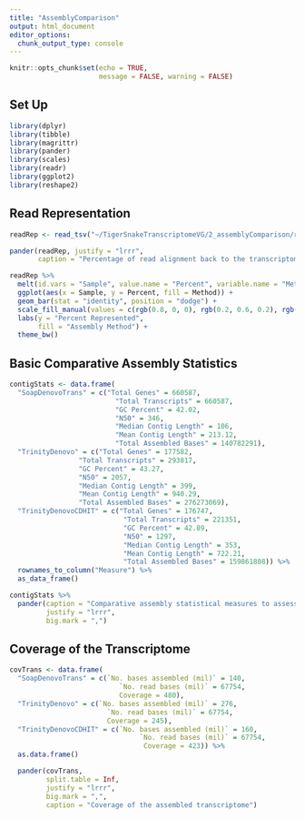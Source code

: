 ```yaml
---
title: "AssemblyComparison"
output: html_document
editor_options: 
  chunk_output_type: console
---
```


```r
knitr::opts_chunk$set(echo = TRUE, 
                      message = FALSE, warning = FALSE)
```

## Set Up

```r
library(dplyr)
library(tibble)
library(magrittr)
library(pander)
library(scales)
library(readr)
library(ggplot2)
library(reshape2)
```

## Read Representation

```r
readRep <- read_tsv("~/TigerSnakeTranscriptomeVG/2_assemblyComparison/readRepAllAssemblies.tsv") 
```

```r
pander(readRep, justify = "lrrr",
       caption = "Percentage of read alignment back to the transcriptome produced by each method")
```

```r
readRep %>%
  melt(id.vars = "Sample", value.name = "Percent", variable.name = "Method") %>%
  ggplot(aes(x = Sample, y = Percent, fill = Method)) +
  geom_bar(stat = "identity", position = "dodge") +
  scale_fill_manual(values = c(rgb(0.8, 0, 0), rgb(0.2, 0.6, 0.2), rgb(0.2, 0.1, 0.7))) +
  labs(y = "Percent Represented",
       fill = "Assembly Method") +
  theme_bw()
```

## Basic Comparative Assembly Statistics

```r
contigStats <- data.frame(
  "SoapDenovoTrans" = c("Total Genes" = 660587,
                          "Total Transcripts" = 660587,
                          "GC Percent" = 42.02,
                          "N50" = 346,
                          "Median Contig Length" = 106,
                          "Mean Contig Length" = 213.12,
                          "Total Assembled Bases" = 140782291),
  "TrinityDenovo" = c("Total Genes" = 177582,
                 "Total Transcripts" = 293817,
                 "GC Percent" = 43.27, 
                 "N50" = 2057,
                 "Median Contig Length" = 399,
                 "Mean Contig Length" = 940.29,
                 "Total Assembled Bases" = 276273069),
  "TrinityDenovoCDHIT" = c("Total Genes" = 176747,
                            "Total Transcripts" = 221351,
                            "GC Percent" = 42.89,
                            "N50" = 1297,
                            "Median Contig Length" = 353,
                            "Mean Contig Length" = 722.21,
                            "Total Assembled Bases" = 159861808)) %>%
  rownames_to_column("Measure") %>%
  as_data_frame()
```

```r
contigStats %>%
  pander(caption = "Comparative assembly statistical measures to assess quality of transcriptomes produced by various transcriptome assembly tools",
         justify = "lrrr",
         big.mark = ",")
```

## Coverage of the Transcriptome

```r
covTrans <- data.frame(
  "SoapDenovoTrans" = c(`No. bases assembled (mil)` = 140,
                           `No. read bases (mil)` = 67754,
                           Coverage = 480),
  "TrinityDenovo" = c(`No. bases assembled (mil)` = 276,
                        `No. read bases (mil)` = 67754,
                        Coverage = 245),
  "TrinityDenovoCDHIT" = c(`No. bases assembled (mil)` = 160,
                                `No. read bases (mil)` = 67754,
                                 Coverage = 423)) %>%
  as.data.frame()
```

```r
  pander(covTrans,
         split.table = Inf,
         justify = "lrrr",
         big.mark = ",",
         caption = "Coverage of the assembled transcriptome")
```


